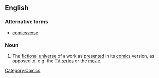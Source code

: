 ==English==

===Alternative forms===
* [[comicsverse]]

===Noun===
{{en-noun}}

# {{context|fandom}} The [[fictional]] [[universe]] of a work as [[present]]ed in its [[comics]] version, as opposed to, e.g. the [[TV series]] or the [[movie]].
[[Category:Comics]]